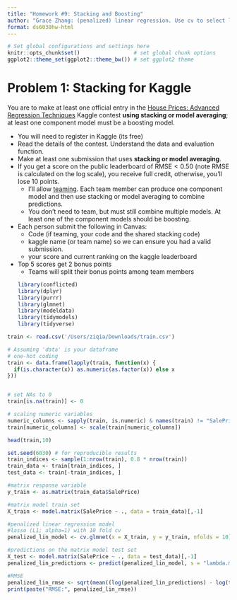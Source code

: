 ---
title: "Homework #9: Stacking and Boosting" 
author: "Grace Zhang: (penalized) linear regression. Use cv to select lambda"
format: ds6030hw-html
---


```{r config, include=FALSE}
# Set global configurations and settings here
knitr::opts_chunk$set()                 # set global chunk options
ggplot2::theme_set(ggplot2::theme_bw()) # set ggplot2 theme
```


# Problem 1: Stacking for Kaggle

You are to make at least one official entry in the [House Prices: Advanced Regression Techniques](https://www.kaggle.com/c/house-prices-advanced-regression-techniques/overview) Kaggle contest **using stacking or model averaging**; at least one component model must be a boosting model. 

- You will need to register in Kaggle (its free)
- Read the details of the contest. Understand the data and evaluation function.
- Make at least one submission that uses **stacking or model averaging**. 
- If you get a score on the public leaderboard of $\text{RMSE}<0.50$ (note RMSE is calculated on the log scale), you receive full credit, otherwise, you'll lose 10 points. 
    - I'll allow [teaming](https://www.kaggle.com/c/house-prices-advanced-regression-techniques/team). Each team member can produce one component model and then use stacking or model averaging to combine predictions. 
    - You don't need to team, but must still combine multiple models. At least one of the component models should be boosting. 
- Each person submit the following in Canvas:
    - Code (if teaming, your code and the shared stacking code)
    - kaggle name (or team name) so we can ensure you had a valid submission. 
    - your score and current ranking on the kaggle leaderboard
- Top 5 scores get 2 bonus points
    - Teams will split their bonus points among team members
```{r}
library(conflicted)
library(dplyr)
library(purrr)
library(glmnet)
library(modeldata)
library(tidymodels)
library(tidyverse)
```


```{r}
train <- read.csv('/Users/ziqia/Downloads/train.csv')

# Assuming 'data' is your dataframe
# one-hot coding
train <- data.frame(lapply(train, function(x) {
  if(is.character(x)) as.numeric(as.factor(x)) else x
}))


# set NAs to 0
train[is.na(train)] <- 0

# scaling numeric variables
numeric_columns <- sapply(train, is.numeric) & names(train) != "SalePrice"
train[numeric_columns] <- scale(train[numeric_columns])

head(train,10)
```

```{r}
set.seed(6030) # for reproducible results
train_indices <- sample(1:nrow(train), 0.8 * nrow(train))
train_data <- train[train_indices, ]
test_data <- train[-train_indices, ]
```

```{r}
#matrix response variable
y_train <- as.matrix(train_data$SalePrice)

#matrix model train set
X_train <- model.matrix(SalePrice ~ ., data = train_data)[,-1]

#penalized linear regression model
#lasso (L1; alpha=1) with 10 fold cv
penalized_lin_model <- cv.glmnet(x = X_train, y = y_train, nfolds = 10)

#predictions on the matrix model test set
X_test <- model.matrix(SalePrice ~ ., data = test_data)[,-1]
penalized_lin_predictions <- predict(penalized_lin_model, s = "lambda.min", newx = X_test)

#RMSE
penalized_lin_rmse <- sqrt(mean((log(penalized_lin_predictions) - log(test_data$SalePrice))^2))
print(paste("RMSE:", penalized_lin_rmse))
```

